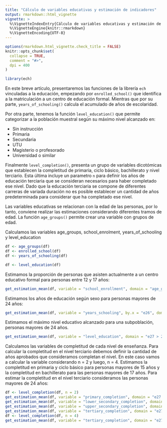 ```yaml
---
title: "Cálculo de variables educativas y estimación de indicadores"
output: rmarkdown::html_vignette
vignette: >
  %\VignetteIndexEntry{Cálculo de variables educativas y estimación de indicadores}
  %\VignetteEngine{knitr::rmarkdown}
  %\VignetteEncoding{UTF-8}
---
```


```r
options(rmarkdown.html_vignette.check_title = FALSE)
knitr::opts_chunk$set(
  collapse = TRUE,
  comment = "#>",
  dpi = 400
)
```

```r
library(ech)
```

En este breve artículo, presentaremos las funciones de la librería `ech` vinculadas a la educación, empezando por `enrolled_school()` que identifica a la matriculación a un centro de educación formal. Mientras que por su parte, `years_of_schooling()` calcula el acumulado de años de escolaridad. 

Por otra parte, tenemos la función `level_education()` que permite categorizar a la población muestral según su máximo nivel alcanzado en:

* Sin instrucción
* Primaria
* Secundaria
* UTU
* Magisterio o profesorado 
* Universidad o similar

Finalmente `level_completion()`, presenta un grupo de variables dicotómicas que establecen la completitud de primaria, ciclo básico, bachillerato y nivel terciario. Esta última incluye un parametro `n` para definir los años  de educación terciaria que se consideran necesarios para haber completado ese nivel. Dado que la educación terciaria se compone de diferentes carreras de variada duración no es posible establecer un cantidad de años predeterminada para considerar que ha completado ese nivel.

Las variables educativas se relacionan con la edad de las personas, por lo tanto, conviene realizar las estimaciones considerando diferentes tramos de edad. La función `age_groups()` permite crear una variable con grupos de edad.

Calculamos las variables age_groups, school_enrolment, years_of_schooling y level_education

```r
df <- age_groups(df)
df <- enrolled_school(df)
df <- years_of_schooling(df)

df <- level_education(df)
```

Estimamos la proporción de personas que asisten actualmente a un centro educativo formal para personas entre 12 y 17 años:

```r
get_estimation_mean(df, variable = "school_enrollment", domain = "age_groups == 3", level = "i", ids = "upm", estrato = "estrato")
```

Estimamos los años de educación según sexo para personas mayores de 24 años:

```r
get_estimation_mean(df, variable = "years_schooling", by.x = "e26", domain = "e27 > 24", level = "i", ids = "upm", estrato = "estrato")

```

Estimamos el máximo nivel educativo alcanzado para una subpoblación, personas mayores de 24 años.

```r
get_estimation_mean(df, variable = "level_education", domain = "e27 > 24", level = "i")
```

Calculamos las variables de completitud de cada nivel de enseñanza. Para calcular la completitud en el nivel terciario debemos definir la cantidad de años aprobados que consideramos completan el nivel. En este caso vamos a calcular la variable considerando n = 2 y luego, n = 4. Estimamos la completitud en primaria y ciclo básico para personas mayores de 15 años y la completitud en bachillerato para las personas mayores de 17 años. Para estimar la completitud en el nivel terciario consideramos las personas mayores de 24 años:

```r
df <- level_completion(df, n = 2)
get_estimation_mean(df, variable = "primary_completion", domain = "e27 > 15", level = "i")
get_estimation_mean(df, variable = "lower_secondary_completion", domain = "e27 > 15", level = "i")
get_estimation_mean(df, variable = "upper_secondary_completion", domain = "e27 > 17", level = "i")
get_estimation_mean(df, variable = "tertiary_completion", domain = "e27 > 24", level = "i")
df <- level_completion(df, n = 4)
get_estimation_mean(df, variable = "tertiary_completion", domain = "e27 > 24", level = "i")
```

